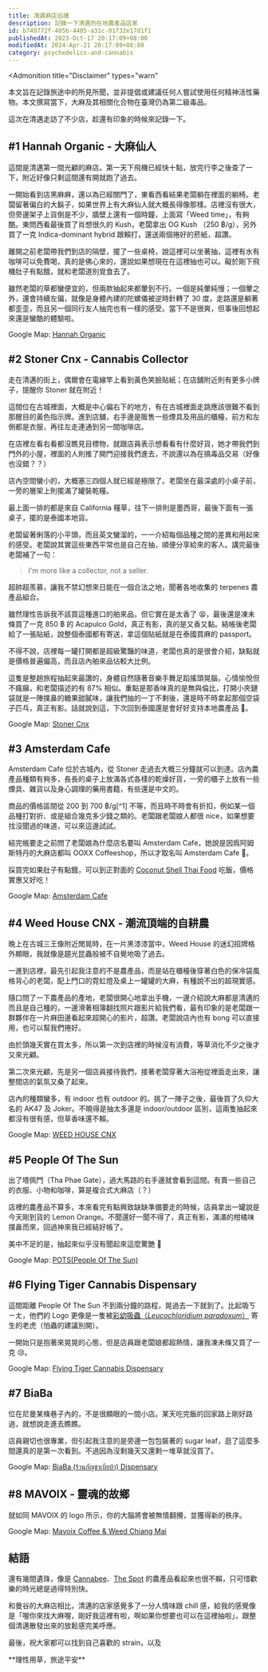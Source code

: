 ```yaml
---
title: 清邁麻店巡禮
description: 記錄一下清邁的在地農產品店家
id: b749772f-405b-4405-a31c-01f32e17d1f1
publishedAt: 2023-Oct-17 20:17:09+08:00
modifiedAt: 2024-Apr-21 20:17:09+08:00
category: psychedelics-and-cannabis
---
```


<Admonition
  title="Disclaimer"
  types="warn"
>
本文旨在記錄旅途中的所見所聞，並非提倡或建議任何人嘗試使用任何精神活性藥物。本文撰寫當下，大麻及其相關化合物在臺灣仍為第二級毒品。
</Admonition>

這次在清邁走訪了不少店，趁還有印象的時候來記錄一下。

## #1 Hannah Organic - 大麻仙人

這間是清邁第一間光顧的麻店。第一天下飛機已經快十點，放完行李之後查了一下，附近好像只剩這間還有開就跑了過去。

<CustomImage
  src='/images/chiang-mai-cannabis-guideline/hannah-front-door.jpg'
  width={1500}
  height={1125}
  alt='Hannah front door'
  caption='剛抵達時黑漆漆的店門口'
/>

一開始看到店黑麻麻，還以為已經關門了，東看西看結果老闆躺在裡面的躺椅。老闆留著偏白的大鬍子，如果世界上有大麻仙人就大概長得像那樣。店裡沒有很大，但旁邊架子上貨倒是不少，牆壁上還有一個時鐘，上面寫「Weed time」，有夠酷。東問西看最後買了肖想很久的 Kush，老闆拿出 OG Kush （250 ฿/g），另外買了一克 Indica-dominant hybrid 跟賴打，還送兩個捲好的菸紙，超讚。

<CustomImage
  src='/images/chiang-mai-cannabis-guideline/hannah-sen-nin.jpg'
  width={1500}
  height={1125}
  alt='Hannah Sen-nin'
  caption='店內一覽。大麻仙人正在解說，牆壁上掛著 Weed time 的時鐘'
/>

離開之前老闆帶我們到店的隔壁，擺了一些桌椅，說這裡可以坐著抽，這裡有水有咖啡可以免費喝，真的是佛心來的，還說如果想現在在這裡抽也可以。礙於剛下飛機肚子有點餓，就和老闆道別覓食去了。

雖然老闆的草都蠻便宜的，但兩款抽起來都暈到不行。一個是純暈純慢；一個暈之外，還會持續左偏，就像是身體內建的陀螺儀被逆時針轉了 30 度，走路還是躺著都歪歪，而且另一個同行友人抽完也有一樣的感受。當下不是很爽，但事後回想起來還是蠻酷的體驗啦。

Google Map: [Hannah Organic](https://goo.gl/maps/TwBTXbWLiMpJpYhc9)

## #2 Stoner Cnx - Cannabis Collector

走在清邁的街上，偶爾會在電線竿上看到黃色笑臉貼紙；在店舖附近則有更多小牌子，提醒你 Stoner 就在附近！

<CustomImage
  src='/images/chiang-mai-cannabis-guideline/stoner-sign.jpg'
  width={1322}
  height={839}
  alt='Stoner sign'
  caption='路邊提醒你快到 Stoner 的小牌子'
/>

這間位在古城裡面，大概是中心偏右下的地方，有在古城裡面走跳應該很難不看到那醒目的黃色指示牌。進到店舖，右手邊是販售一些煙具及用品的櫃檯，前方和左側都是衣服，再往左走連通到另一間咖啡店。

在店裡左看右看都沒瞧見目標物，就跟店員表示想看看有什麼好貨，她才帶我們到門外的小屋，裡面的人則推了開門迎接我們進去，不說還以為在搞毒品交易（好像也沒錯？？）

<CustomImage
  src='/images/chiang-mai-cannabis-guideline/stoner-outside.jpg'
  width={1335}
  height={1503}
  alt='Stoner front door'
  caption='左手邊的門賣的是煙具和雜貨，右邊那個小門才是真正的售貨處'
/>

店內空間蠻小的，大概塞三四個人就已經是極限了。老闆坐在最深處的小桌子前，一旁的層架上則擺滿了罐裝乾糧。

<CustomImage
  src='/images/chiang-mai-cannabis-guideline/stoner-inside.jpg'
  width={1267}
  height={950}
  alt='Inside of Stoner'
  caption='層架上滿是乾燥農產品，每一罐上都有獨特的標籤'
/>

最上面一排的都是來自 California 糧草，往下一排則是墨西哥，最後下面有一張桌子，擺的是泰國本地貨。

老闆留著俐落的小平頭，而且英文蠻溜的，一一介紹每個品種之間的差異和用起來的感受。老闆說其實這些東西平常也是自己在抽，順便分享給來的客人。講完最後老闆補了一句：

> I'm more like a collector, not a seller.

超帥超羨慕，讓我不禁幻想來日能在一個合法之地，聞著各地收集的 terpenes 農產品組合。

雖然理性告訴我不該買這種進口的舶來品，但它實在是太香了 😫，最後還是凍未條買了一克 850 ฿ 的 Acapulco Gold，真正有影，真的是又香又黏。結帳後老闆給了一張貼紙，說整個泰國都有寄送，拿這個貼紙就是在泰國買麻的 passport。

不得不說，店裡每一罐打開都是超級驚豔的味道，老闆也真的是很會介紹，缺點就是價格普遍偏高，而且店內舶來品佔較大比例。

這隻是整趟旅程抽起來最讚的，身體自然隨著音樂手舞足蹈搖頭晃腦，心情愉悅但不瘋癲，和老闆描述的有 87% 相似。重點是那香味真的是無與倫比，打開小夾鏈袋就是一陣撲鼻的糖果甜膩味，讓我們抽的一丁不剩後，還是時不時拿起那個空袋子匹乓，真正有影。話就說到這，下次回到泰國還是會好好支持本地農產品 🫡。

Google Map: [Stoner Cnx](https://goo.gl/maps/64siHBrnqus5wCgs8)

## #3 Amsterdam Cafe

<CustomImage
  src='/images/chiang-mai-cannabis-guideline/amsterdam-cafe-outside.jpg'
  width={1429}
  height={1072}
  alt='Amsterdam Cafe front door'
  caption='Amsterdam Cafe 門口'
/>

Amsterdam Cafe 位於古城內，從 Stoner 走過去大概三分鐘就可以到達。店內農產品種類有夠多，長長的桌子上放滿各式各樣的乾燥好貨，一旁的櫃子上放有一些煙具、雜貨以及身心調理的藥用書籍，有些還是中文的。

<CustomImage
  src='/images/chiang-mai-cannabis-guideline/amsterdam-cafe-best-seller.jpg'
  width={1429}
  height={1072}
  alt='Best seller cat'
  caption='店內一隅，桌上擺滿小罐罐，上面還有 Best Seller 貓貓'
/>

商品的價格區間從 200 到 700 ฿/g[^1] 不等，而且時不時會有折扣，例如某一個品種打對折、或是組合幾克多少錢之類的。老闆跟老闆娘人都很 nice，如果想要找沒聞過的味道，可以來這邊試試。

結完帳要走之前問了老闆娘為什麼店名要叫 Amsterdam Cafe，她說是因爲阿姆斯特丹的大麻店都叫 OOXX Coffeeshop，所以才取名叫 Amsterdam Cafe 🤔。

採買完如果肚子有點餓，可以到正對面的 [Coconut Shell Thai Food](https://maps.app.goo.gl/dqwo3SctDJHcxtt49) 吃飯，價格實惠又好吃！

Google Map: [Amsterdam Cafe](https://maps.app.goo.gl/84JGuXXE2JTokdt78)

## #4 Weed House CNX - 潮流頂端的自耕農

晚上在古城三王像附近閒晃時，在一片黑漆漆當中，Weed House 的迷幻招牌格外顯眼，我就像是趨光昆蟲般被不自覺地吸了過去。

<CustomImage
  src='/images/chiang-mai-cannabis-guideline/house-logo.jpg'
  width={1116}
  height={1247}
  alt='Weed House Logo'
  caption='Weed House 的 Logo 就是一間ㄎㄧㄤ房子'
/>

<CustomImage
  src='/images/chiang-mai-cannabis-guideline/house-front-door.jpg'
  width={1500}
  height={1488}
  alt='Weed House front door'
  caption='晚上的 Weed House。附近都黑黑的，看起來超迷幻超顯眼'
/>

一進到店裡，最先引起我注意的不是農產品，而是站在櫃檯後穿著白色的保冷袋風格背心的老闆，配上門口的霓虹燈及桌上一罐罐的大麻，有種說不出的超現實感。

隨口問了一下農產品的產地，老闆很開心地拿出手機，一邊介紹說大麻都是清邁的而且是自己種的，一邊滑著相簿翻找照片跟影片給我們看，最有印象的是老闆跟一群夥伴在一片麻田邊看起來超開心的影片，超讚。老闆說店內也有 bong 可以直接用，也可以幫我們捲好。

由於頭幾天實在買太多，所以第一次到店裡的時候沒有消費，等草消化不少之後才又來光顧。

<CustomImage
  src='/images/chiang-mai-cannabis-guideline/house-inside.jpg'
  width={1500}
  height={1125}
  alt='Inside of Weed House'
  caption='Weed House 店內一景。店內有 bong 出借，在樓上跟後面的座位直接抽。櫃檯後是老闆與他的保冷袋背心'
/>

第二次來光顧，先是另一個店員接待我們，接著老闆穿著大浴袍從裡面走出來，讓整間店的氣氛又桑了起來。

店內的種類蠻多，有 indoor 也有 outdoor 的。挑了一陣子之後，最後買了久仰大名的 AK47 及 Joker。不曉得是抽太多還是 indoor/outdoor 區別，這兩隻抽起來都沒有很有感，但草香味還不賴。

Google Map: [WEED HOUSE CNX](https://goo.gl/maps/xR9py7QzBFzWrcRs6)

## #5 People Of The Sun

<CustomImage
  src='/images/chiang-mai-cannabis-guideline/pots-outside.jpg'
  width={1400}
  height={1866}
  alt='People of the sun front door'
  caption='People Of The Sun，外觀像是咖啡聽'
/>

出了塔佩門（Tha Phae Gate），過大馬路的右手邊就會看到這間。有賣一些自己的衣服、小物和咖啡，算是複合式大麻店（？）

店裡的農產品不算多，本來看完有點興致缺缺準備要走的時候，店員拿出一罐說是今天剛到貨的 Lemon Orange。不聞還好一聞不得了，真正有影，滿滿的柑橘味撲鼻而來，回過神來我已經結好帳了。

<CustomImage
  src='/images/chiang-mai-cannabis-guideline/pots-lemon-orange.jpg'
  width={1300}
  height={979}
  alt='Lemon Orange buds'
  caption='Lemon Orange，柑橘芳香直擊鼻腔'
/>

美中不足的是，抽起來似乎沒有聞起來這麼驚艷 🤔

Google Map: [POTS(People Of The Sun)](https://maps.app.goo.gl/H2EAGLe1bQySb7VbA)

## #6 Flying Tiger Cannabis Dispensary

<CustomImage
  src='/images/chiang-mai-cannabis-guideline/tiger-logo.jpg'
  width={1357}
  height={1018}
  alt='Inside of Flying tiger'
  caption=''
/>

這間距離 People Of The Sun 不到兩分鐘的路程，晃過去一下就到了。比起吸ㄎㄧㄤ，他們的 Logo 更像是一隻被[彩幼吸蟲（_Leucochloridium paradoxum_）](https://www.youtube.com/watch?v=ZO-4f41Gaf8) 寄生的老虎（怕蟲的建議別開）。

<CustomImage
  src='/images/chiang-mai-cannabis-guideline/tiger-inside.jpg'
  width={1429}
  height={1072}
  alt='Inside of Flying tiger'
  caption=''
/>

一開始只是抱著來晃晃的心態，但是店員跟老闆娘都超熱情，讓我凍未條又買了一克 😢。

<CustomImage
  src='/images/chiang-mai-cannabis-guideline/tiger-pineapple-express.jpg'
  width={1429}
  height={1072}
  alt='Pineapple Express'
  caption='Pineapple Express，帶有熱帶水果芳香'
/>

Google Map: [Flying Tiger Cannabis Dispensary](https://maps.app.goo.gl/TDd8VguGCEvo7Vvt5)

## #7 BiaBa

<CustomImage
  src='/images/chiang-mai-cannabis-guideline/biaba-outside.jpg'
  width={1388}
  height={1850}
  alt='Biaba front door'
  caption='藏身在尼曼巷弄中的 Biaba'
/>

位在尼曼某條巷子內的，不是很顯眼的一間小店。某天吃完飯的回家路上剛好路過，就想說走進去瞧瞧。

店員親切也很專業，但引起我注意的是旁邊一包包裝著的 sugar leaf，逛了這麼多間還真的是第一次看到。不過因為沒剩幾天又還剩一堆草就沒買了。

Google Map: [BiaBa (ร้านกัญชาเบียบ้า) Dispensary](https://maps.app.goo.gl/XNQ4aSsmXenDksfF6)

## #8 MAVOIX - 靈魂的故鄉

就如同 MAVOIX 的 logo 所示，你的大腦將會被無情翻攪，並獲得新的秩序。

<CustomImage
  src='/images/chiang-mai-cannabis-guideline/mavoix.jpg'
  width={1429}
  height={1072}
  alt='MAVOIX'
  caption=''
/>

Google Map: [Mavoix Coffee & Weed Chiang Mai](https://maps.app.goo.gl/e2CqwWTxYbVGTdcK7)

## 結語

還有幾間遺珠，像是 [Cannabee](https://maps.app.goo.gl/CeKPEpbgwTvGAmVV9)、[The Spot](https://maps.app.goo.gl/ugnzLtesXraMVoKa7) 的農產品看起來也很不賴，只可惜歡樂的時光總是過得特別快。

和曼谷的大麻店相比，清邁的店家感覺多了一分人情味跟 chill 感，給我的感覺像是「喔你來找大麻喔，剛好我這裡有啦，啊如果你想要也可以在這裡抽啦」，跟整個清邁散發出來的放鬆感完美呼應。

最後，祝大家都可以找到自己喜歡的 strain，以及

<SpecialAdmonition themeType="weed">
**理性用草，旅途平安**
</SpecialAdmonition>
